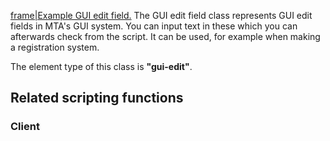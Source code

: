 
[[/Image:Gui-edit.png.md|frame|Example GUI edit field.]]
The GUI edit field class represents GUI edit fields in MTA's GUI system. You can input text in these which you can afterwards check from the script. It can be used, for example when making a registration system.

The element type of this class is '''"gui-edit"'''.

==Related scripting functions==
===Client===
{{GUI_functions}}